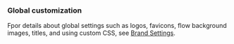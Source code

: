 ### Global customization

Fpor details about global settings such as logos, favicons, flow background images, titles, and using custom CSS, see [Brand Settings](../../../sys-mgmt/brands.md#branding-settings).
